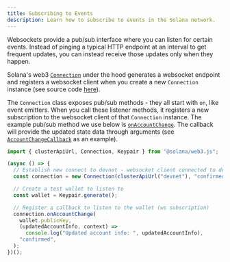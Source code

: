 ```yaml
---
title: Subscribing to Events
description: Learn how to subscribe to events in the Solana network.
---
```


Websockets provide a pub/sub interface where you can listen for certain events.
Instead of pinging a typical HTTP endpoint at an interval to get frequent
updates, you can instead receive those updates only when they happen.

Solana's web3
[`Connection`](https://solana-labs.github.io/solana-web3.js/v1.x/classes/Connection.html)
under the hood generates a websocket endpoint and registers a websocket client
when you create a new `Connection` instance (see source code
[here](https://github.com/solana-labs/solana-web3.js/blob/45923ca00e4cc1ed079d8e55ecbee83e5b4dc174/src/connection.ts#L2100)).

The `Connection` class exposes pub/sub methods - they all start with `on`, like
event emitters. When you call these listener methods, it registers a new
subscription to the websocket client of that `Connection` instance. The example
pub/sub method we use below is
[`onAccountChange`](https://solana-labs.github.io/solana-web3.js/v1.x/classes/Connection.html#onAccountChange).
The callback will provide the updated state data through arguments (see
[`AccountChangeCallback`](https://solana-labs.github.io/solana-web3.js/v1.x/types/AccountChangeCallback.html)
as an example).

```typescript title="subscribe-to-events.ts"
import { clusterApiUrl, Connection, Keypair } from "@solana/web3.js";

(async () => {
  // Establish new connect to devnet - websocket client connected to devnet will also be registered here
  const connection = new Connection(clusterApiUrl("devnet"), "confirmed");

  // Create a test wallet to listen to
  const wallet = Keypair.generate();

  // Register a callback to listen to the wallet (ws subscription)
  connection.onAccountChange(
    wallet.publicKey,
    (updatedAccountInfo, context) =>
      console.log("Updated account info: ", updatedAccountInfo),
    "confirmed",
  );
})();
```
